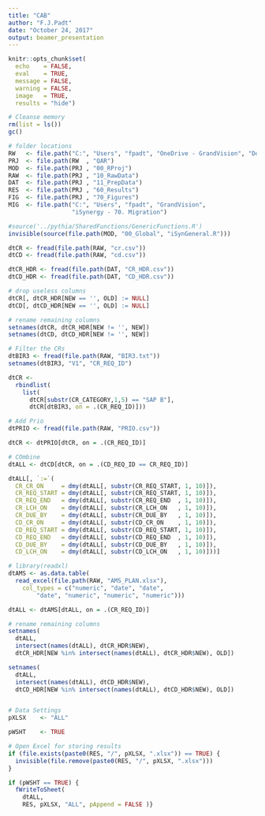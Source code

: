 ```yaml
---
title: "CAB"
author: "F.J.Padt"
date: "October 24, 2017"
output: beamer_presentation
---
```


```r
knitr::opts_chunk$set(
  echo    = FALSE,
  eval    = TRUE,
  message = FALSE,
  warning = FALSE,
  image   = TRUE,
  results = "hide")

# Cleanse memory
rm(list = ls())
gc()

# folder locations
RW   <- file.path("C:", "Users", "fpadt", "OneDrive - GrandVision", "Documents", "RW")
PRJ  <- file.path(RW  , "QAR")
MOD  <- file.path(PRJ , "00_RProj")
RAW  <- file.path(PRJ , "10_RawData")
DAT  <- file.path(PRJ , "11_PrepData")
RES  <- file.path(PRJ , "60_Results")
FIG  <- file.path(PRJ , "70_Figures")
MIG  <- file.path("C:", "Users", "fpadt", "GrandVision", 
                  "iSynergy - 70. Migration") 

#source('../pythia/SharedFunctions/GenericFunctions.R')
invisible(source(file.path(MOD, "00_Global", "iSynGeneral.R")))

dtCR <- fread(file.path(RAW, "cr.csv")) 
dtCD <- fread(file.path(RAW, "cd.csv"))

dtCR_HDR <- fread(file.path(DAT, "CR_HDR.csv"))
dtCD_HDR <- fread(file.path(DAT, "CD_HDR.csv"))

# drop useless columns
dtCR[, dtCR_HDR[NEW == '', OLD] := NULL]
dtCD[, dtCD_HDR[NEW == '', OLD] := NULL]

# rename remaining columns
setnames(dtCR, dtCR_HDR[NEW != '', NEW])
setnames(dtCD, dtCD_HDR[NEW != '', NEW])

# Filter the CRs
dtBIR3 <- fread(file.path(RAW, "BIR3.txt")) 
setnames(dtBIR3, "V1", "CR_REQ_ID")

dtCR <- 
  rbindlist(
    list(
      dtCR[substr(CR_CATEGORY,1,5) == "SAP B"],
      dtCR[dtBIR3, on = .(CR_REQ_ID)]))

# Add Prio
dtPRIO <- fread(file.path(RAW, "PRIO.csv")) 

dtCR <- dtPRIO[dtCR, on = .(CR_REQ_ID)]

# COmbine 
dtALL <- dtCD[dtCR, on = .(CD_REQ_ID == CR_REQ_ID)]

dtALL[, `:=`(
  CR_CR_ON     = dmy(dtALL[, substr(CR_REQ_START, 1, 10)]),
  CR_REQ_START = dmy(dtALL[, substr(CR_REQ_START, 1, 10)]),
  CR_REQ_END   = dmy(dtALL[, substr(CR_REQ_END  , 1, 10)]),
  CR_LCH_ON    = dmy(dtALL[, substr(CR_LCH_ON   , 1, 10)]),
  CR_DUE_BY    = dmy(dtALL[, substr(CR_DUE_BY   , 1, 10)]),
  CD_CR_ON     = dmy(dtALL[, substr(CD_CR_ON    , 1, 10)]),
  CD_REQ_START = dmy(dtALL[, substr(CD_REQ_START, 1, 10)]),
  CD_REQ_END   = dmy(dtALL[, substr(CD_REQ_END  , 1, 10)]),
  CD_DUE_BY    = dmy(dtALL[, substr(CD_DUE_BY   , 1, 10)]),
  CD_LCH_ON    = dmy(dtALL[, substr(CD_LCH_ON   , 1, 10)]))]

# library(readxl)
dtAMS <- as.data.table(
  read_excel(file.path(RAW, "AMS_PLAN.xlsx"), 
    col_types = c("numeric", "date", "date", 
        "date", "numeric", "numeric", "numeric")))

dtALL <- dtAMS[dtALL, on = .(CR_REQ_ID)]


```

```r


# rename remaining columns
setnames(
  dtALL, 
  intersect(names(dtALL), dtCR_HDR$NEW), 
  dtCR_HDR[NEW %in% intersect(names(dtALL), dtCR_HDR$NEW), OLD])

setnames(
  dtALL, 
  intersect(names(dtALL), dtCD_HDR$NEW), 
  dtCD_HDR[NEW %in% intersect(names(dtALL), dtCD_HDR$NEW), OLD])


# Data Settings
pXLSX    <- "ALL" 

pWSHT    <- TRUE

# Open Excel for storing results
if (file.exists(paste0(RES, "/", pXLSX, ".xlsx")) == TRUE) {
  invisible(file.remove(paste0(RES, "/", pXLSX, ".xlsx")))
}

if (pWSHT == TRUE) {
  fWriteToSheet(
    dtALL, 
    RES, pXLSX, "ALL", pAppend = FALSE )}
```

```r




```

